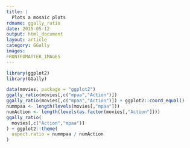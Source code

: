 ```yaml
---
title: |
  Plots a mosaic plots
rdname: ggally_ratio
date: 2015-05-12
output: html_document
layout: article
category: GGally
images:
FRONTFOMATTER_IMAGES
---
```


```r
library(ggplot2)
library(GGally)
```

```r

data(movies, package = "ggplot2")
ggally_ratio(movies[,c("mpaa","Action")])
ggally_ratio(movies[,c("mpaa","Action")]) + ggplot2::coord_equal()
nummpaa <- length(levels(movies[,"mpaa"]))
numAction <- length(levels(as.factor(movies[,"Action"])))
ggally_ratio(
  movies[,c("Action","mpaa")]
) + ggplot2::theme(
  aspect.ratio = nummpaa / numAction
)



```